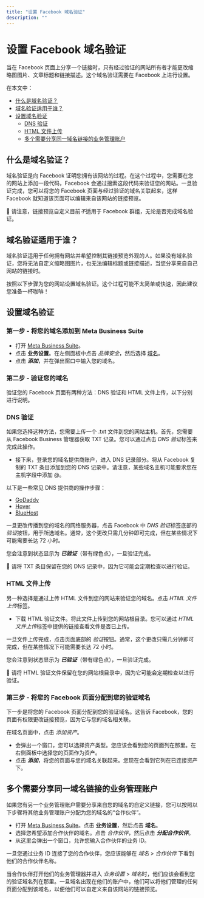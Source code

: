 ```yaml
---
title: "设置 Facebook 域名验证"
description: ""
---
```


# 设置 Facebook 域名验证

当在 Facebook 页面上分享一个链接时，只有经过验证的网站所有者才能更改缩略图图片、文章标题和链接描述。这个域名验证需要在 Facebook 上进行设置。

在本文中：
- [什么是域名验证？](#h_6b51bb43-1ca0-4bd7-99bb-cac5f24404c1)
- [域名验证适用于谁？](#h_58113580-54e6-421e-8db9-af57e0821c44)
- [设置域名验证](#h_35ceb681-a449-46fb-a7f8-d3b4826669b4)
  - [DNS 验证](#DNS-Verification-EBonm)
  - [HTML 文件上传](#HTML-文件-上传-WxzBE)
  - [多个需要分享同一域名链接的业务管理账户](#h_556792b1-4fd3-44cb-bfda-d4895fe1103d)

## 什么是域名验证？

域名验证是向 Facebook 证明您拥有该网站的过程。在这个过程中，您需要在您的网站上添加一段代码，Facebook 会通过搜索这段代码来验证您的网站。一旦验证完成，您可以将您的 Facebook 页面与经过验证的域名关联起来，这样 Facebook 就知道该页面可以编辑来自该网站的链接预览。

📝 请注意，链接预览自定义目前*不*适用于 Facebook 群组，无论是否完成域名验证。

## 域名验证适用于谁？

域名验证适用于任何拥有网站并希望控制其链接预览外观的人。如果没有域名验证，您将无法自定义缩略图图片，也无法编辑标题或链接描述，当您分享来自自己网站的链接时。

按照以下步骤为您的网站设置域名验证。这个过程可能不太简单或快速，因此建议您准备一杯咖啡！

## 设置域名验证

### 第一步 - 将您的域名添加到 Meta Business Suite

- 打开 [Meta Business Suite](https://business.Facebook.com/)。
- 点击 **业务设置**。在左侧面板中点击 *品牌安全*，然后选择 [域名](https://business.Facebook.com/设置/owned-domains)。
- 点击 ***添加***，并在弹出窗口中输入您的域名。

### 第二步 - 验证您的域名

验证您的 Facebook 页面有两种方法：DNS 验证和 HTML 文件上传，以下分别进行说明。

### DNS 验证

如果您选择这种方法，您需要上传一个 .txt 文件到您的网站主机。首先，您需要从 Facebook Business 管理器获取 TXT 记录。您可以通过点击 *DNS 验证*标签来完成此操作。

- 接下来，登录您的域名提供商账户，进入 DNS 记录部分。将从 Facebook 复制的 TXT 条目添加到您的 DNS 记录中。请注意，某些域名主机可能要求您在主机字段中添加 @。

以下是一些常见 DNS 提供商的操作步骤：
- [GoDaddy](https://ca.godaddy.com/帮助/添加-a-txt-record-19232)
- [Hover](https://帮助.hover.com/hc/en-us/articles/217282457-How-到-编辑-DNS-records-A-AAAA-CNAME-MX-TXT-SRV-)
- [BlueHost](https://my.bluehost.com/hosting/帮助/559)

一旦更改传播到您的域名的网络服务器，点击 Facebook 中 *DNS 验证*标签底部的 *验证*按钮，用于所选域名。通常，这个更改只需几分钟即可完成，但在某些情况下可能需要长达 72 小时。

您会注意到状态显示为 ***已验证***（带有绿色点），一旦验证完成。

📝 请将 TXT 条目保留在您的 DNS 记录中，因为它可能会定期检查以进行验证。

### HTML 文件上传

另一种选择是通过上传 HTML 文件到您的网站来验证您的域名。点击 *HTML 文件上传*标签。

- 下载 HTML 验证文件。将此文件上传到您的网站根目录。您可以通过 *HTML 文件上传*标签中提供的链接查看文件是否已上传。

一旦文件上传完成，点击页面底部的 *验证*按钮。通常，这个更改只需几分钟即可完成，但在某些情况下可能需要长达 72 小时。

您会注意到状态显示为 ***已验证***（带有绿色点），一旦验证完成。

📝 请将 HTML 验证文件保留在您的网站根目录中，因为它可能会定期检查以进行验证。

### 第三步 - 将您的 Facebook 页面分配到您的验证域名

下一步是将您的 Facebook 页面分配到您的验证域名。这告诉 Facebook，您的页面有权限更改链接预览，因为它与您的域名相关联。

在域名页面中，点击 *添加资产*。

- 会弹出一个窗口，您可以选择资产类型。您应该会看到您的页面列在那里。在右侧面板中选择您的页面作为资产。
- 点击 ***添加***，将您的页面与您的域名关联起来。您现在会看到它列在已连接资产下。

## 多个需要分享同一域名链接的业务管理账户

如果您有另一个业务管理账户需要分享来自您的域名的自定义链接，您可以按照以下步骤将其他业务管理账户分配为您的域名的“合作伙伴”。

- 打开 [Meta Business Suite](https://business.Facebook.com/)。点击 **业务设置**，然后点击 **域名**。
- 选择您希望添加合作伙伴的域名。点击 *合作伙伴*，然后点击 ***分配合作伙伴***。
- 从这里会弹出一个窗口，允许您输入合作伙伴的业务 ID。

一旦您通过业务 ID 连接了您的合作伙伴，您应该能够在 *域名* > *合作伙伴* 下看到他们的合作伙伴名称。

当合作伙伴打开他们的业务管理器并进入 *业务设置* > *域名*时，他们应该会看到您的验证域名列在那里。一旦域名出现在他们的账户中，他们可以将他们管理的任何页面分配到该域名，以便他们可以自定义来自该网站的链接预览。
